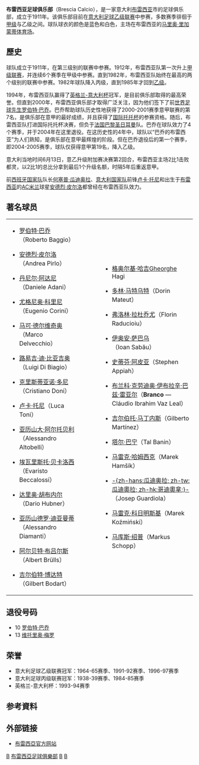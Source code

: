 {{noteTA
|G1=football
|G2=意甲
|1=zh-hans:克里斯蒂安·布罗基;zh-hk:基斯甸·布洛治;zh-tw:克里斯蒂安·布羅基;
}}
{{Football club infobox
| clubname   = 布雷西亞
| image      = [[File:BresciaCalcio.png|180px]]
| fullname   = 布雷西亚足球俱乐部
| nickname   = ''小燕子''(''Rondinelle'')<br/> ''蓝白军''（''Biancoazzurri''）<br/> ''雌狮''（''Leonessa''）
| founded    = {{Start date and age|df=yes|1911}}
| ground     = [[马里奥·里加蒙蒂体育场|马里奥·里加蒙蒂体育场]],<br/>[[布雷西亚|布雷西亚]], [[意大利|意大利]]
| capacity   = 16,308
| chrtitle   = 主席
| chairman   = Massimo Cellino
| mgrtitle   = 主教練
| manager    = {{le|歐金尼奧·科里尼|Eugenio Corini}}
| league     = [[意大利足球乙級聯賽|意大利足球乙級聯賽]]
| season     = 2021–22
| position   = 意乙，第 5 位
|pattern_b1 = _brescia1920h
|body1 = 0033FF
|pattern_la1 = _brescia1920h
|leftarm1 = 0033FF
|pattern_ra1 = _brescia1920h
|rightarm1 = 0033FF
|pattern_sh1 = _brescia1920h
|shorts1 = 0033FF
|pattern_so1 = _brescia1920h
|socks1 = 0033FF
|pattern_b2 = _brescia1920a
|body2 = 155993
|pattern_la2 = _brescia1920a
|leftarm2 = FFFFFF
|pattern_ra2 = _brescia1920a
|rightarm2 = FFFFFF
|pattern_sh2 = _brescia1920h
|shorts2 = FFFFFF
|pattern_so2 = _brescia1920a
|socks2 = FFFFFF
|body3 = 000055
|pattern_b3 = _brescia1920t
|pattern_la3 = _brescia1920t
|leftarm3 = 000055
|pattern_ra3 = _brescia1920t
|rightarm3 = 000055
|pattern_sh3 = _brescia1920t
|shorts3 = 000055
|pattern_so3 = _brescia1920t
|socks3 = 000055
}}

'''布雷西亚足球俱乐部'''（Brescia Calcio），是一家意大利[[布雷西亚|布雷西亚]]市的足球俱乐部，成立于1911年。该俱乐部目前在[[意大利足球乙级联赛|意大利足球乙级联赛]]中参赛，多数赛季徘徊于[[意大利足球甲级联赛|甲级]]与乙级之间。球队球衣的颜色是蓝色和白色，主场在布雷西亚的[[马里奥·里加蒙蒂体育场|马里奥·里加蒙蒂体育场]]。

== 歷史 ==
球队成立于1911年，在第三级别的联赛中参赛。1912年，布雷西亚队第一次升上[[意大利足球甲级联赛|甲级联赛]]，并连续6个赛季在甲级中参赛。直到1982年，布雷西亚队始终在最高的两个级别的联赛中参赛。1982年球队降入丙级，直到1985年才回到[[意大利足球乙级联赛|乙级]]。

1994年，布雷西亚队赢得了[[英格兰-意大利杯|英格兰-意大利杯]]冠军，是目前俱乐部取得的最高荣誉。但直到2000年，布雷西亚俱乐部才取得广泛关注，因为他们签下了前[[世界足球先生|世界足球先生]][[罗伯特·巴乔|罗伯特·巴乔]]。巴乔帮助球队历史性地获得了2000-2001赛季意甲联赛的第7名，是俱乐部在意甲的最好成绩，并且获得了[[国际托托杯|国际托托杯]]的参赛资格。随后，布雷西亚队打进国际托托杯决赛，但负于[[法国|法国]][[巴黎圣日耳曼|巴黎圣日耳曼]]队。巴乔在球队效力了4个赛季，并于2004年在这里退役。在这历史性的4年中，球队以“巴乔的布雷西亚”为人们熟知，是俱乐部在意甲最辉煌的阶段。但在巴乔退役后的第一个赛季，即2004-2005赛季，球队仅获得意甲第19名，降入乙级。

意大利当地时间6月13日，意乙升级附加赛决赛第2回合，布雷西亚主场2比1击败都灵，以2比1的总比分拿到最后1个升级名额，时隔5年后重返意甲。

前[[西班牙国家足球队|西班牙国家队]]队长[[何塞普·瓜迪奥拉|何塞普·瓜迪奥拉]]、[[意大利国家足球队|意大利国家队]]前锋[[卢卡·托尼|卢卡·托尼]]和出生于[[布雷西亚|布雷西亚]]的[[AC米兰|AC米兰]]球星[[安德烈·皮尔洛|安德烈·皮尔洛]]都曾经在布雷西亚队效力。

== 著名球员 ==
{|
|valign="top"|
*{{flagicon|Italy}} [[罗伯特·巴乔|罗伯特·巴乔]]（Roberto Baggio）
*{{flagicon|Italy}} [[安德烈·皮尔洛|安德烈·皮尔洛]]（Andrea Pirlo）
*{{flagicon|Italy}} [[丹尼尔·阿达尼|丹尼尔·阿达尼]]（Daniele Adani）
*{{flagicon|Italy}} [[尤格尼奥·科里尼|尤格尼奥·科里尼]]（Eugenio Corini）
*{{flagicon|Italy}} [[马可·德尔维奇奥|马可·德尔维奇奥]]（Marco Delvecchio）
*{{flagicon|Italy}} [[路易吉·迪·比亚吉奥|路易吉·迪·比亚吉奥]]（Luigi Di Biagio）
*{{flagicon|Italy}} [[克里斯蒂亚诺·多尼|克里斯蒂亚诺·多尼]]（Cristiano Doni）
*{{flagicon|Italy}} [[卢卡·托尼|卢卡·托尼]]（Luca Toni）
*{{flagicon|Italy}} [[亚历山大·阿尔托贝利|亚历山大·阿尔托贝利]]（Alessandro Altobelli）
*{{flagicon|Italy}} [[埃瓦里斯托·贝卡洛西|埃瓦里斯托·贝卡洛西]]（Evaristo Beccalossi）
*{{flagicon|Italy}} [[达里奥·胡布内尔|达里奥·胡布内尔]]（Dario Hubner）
*{{flagicon|Italy}} [[亚历山德罗·迪亚曼蒂|亚历山德罗·迪亚曼蒂]]（Alessandro Diamanti）
*{{flagicon|Germany}} [[阿尔贝特·布吕尔斯|阿尔贝特·布吕尔斯]]（Albert Brülls）
*{{flagicon|Belgium}} [[吉尔伯特·博达特|吉尔伯特·博达特]]（Gilbert Bodart）
|width="33"| 
|valign="top"|
*{{flagicon|Romania}} [[格奥尔基·哈吉|格奥尔基·哈吉]]Gheorghe Hagi
*{{flagicon|Romania}} [[多林·马特乌特|多林·马特乌特]]（Dorin Mateut）
*{{flagicon|Romania}} [[弗洛林·拉杜乔尤|弗洛林·拉杜乔尤]]（Florin Raducioiu）
*{{flagicon|Romania}} [[伊奥安·萨巴乌|伊奥安·萨巴乌]]（Ioan Sabău）
*{{flagicon|Ghana}} [[史蒂芬·阿皮亚|史蒂芬·阿皮亚]]（Stephen Appiah）
*{{flagicon|Brazil}} [[布兰科·克劳迪奥·伊布拉辛·巴兹·雷亚尔|布兰科·克劳迪奥·伊布拉辛·巴兹·雷亚尔]]（'''Branco''' — Cláudio Ibrahim Vaz Leal）
*{{flagicon|Costa Rica}} [[吉尔伯托·马丁内斯|吉尔伯托·马丁内斯]]（Gilberto Martínez）
*{{flagicon|Israel}} [[塔尔·巴宁|塔尔·巴宁]]（Tal Banin）
*{{flagicon|Slovakia}} [[马雷克·哈姆西克|马雷克·哈姆西克]]（Marek Hamšík）
*{{flagicon|Spain}} [[何塞普·瓜迪奥拉|-{zh-hans:瓜迪奥拉; zh-tw:瓜迪奧拉; zh-hk:哥迪奧拿;}-]]（Josep Guardiola）
*{{flagicon|Poland}} [[马雷克·科日明斯基|马雷克·科日明斯基]]（Marek Koźmiński）
*{{flagicon|Austria}} [[马库斯·绍普|马库斯·绍普]]（Markus Schopp）
|}

== 退役号码 ==
*10 {{flagicon|Italy}} [[罗伯特·巴乔|罗伯特·巴乔]]
*13 {{flagicon|Italy}} [[维托里奥·梅罗|维托里奥·梅罗]]

== 荣誉 ==

*意大利足球乙级联赛冠军：1964-65赛季、1991-92赛季、1996-97赛季
*意大利足球丙级联赛冠军：1938-39赛季、1984-85赛季
*英格兰-意大利杯：1993-94赛季

== 参考資料 ==
<references/>

== 外部链接 ==
*[http://www.bresciacalcio.it 布雷西亞官方网站] {{Wayback|url=http://www.bresciacalcio.it/ |date=20060826213543 }}{{it}}

{{意甲}}
{{意乙}}

[[Category:意大利足球俱樂部|B]]
[[Category:布雷西亞足球俱樂部|]]
[[Category:1911年建立的足球俱樂部|B]]
[[Category:倫巴底大區足球會|B]]